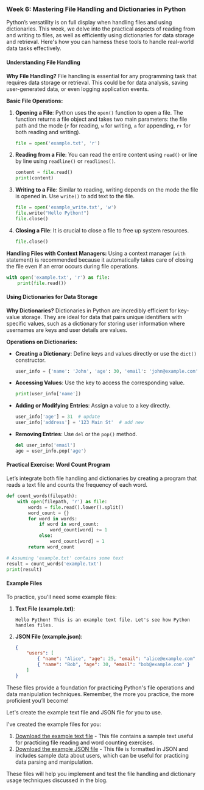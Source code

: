 ### Week 6: Mastering File Handling and Dictionaries in Python

Python’s versatility is on full display when handling files and using dictionaries. This week, we delve into the practical aspects of reading from and writing to files, as well as efficiently using dictionaries for data storage and retrieval. Here's how you can harness these tools to handle real-world data tasks effectively.

#### Understanding File Handling

**Why File Handling?**
File handling is essential for any programming task that requires data storage or retrieval. This could be for data analysis, saving user-generated data, or even logging application events.

**Basic File Operations:**

1. **Opening a File**: Python uses the `open()` function to open a file. The function returns a file object and takes two main parameters: the file path and the mode (`r` for reading, `w` for writing, `a` for appending, `r+` for both reading and writing).

    ```python
    file = open('example.txt', 'r')
    ```

2. **Reading from a File**: You can read the entire content using `read()` or line by line using `readline()` or `readlines()`.

    ```python
    content = file.read()
    print(content)
    ```

3. **Writing to a File**: Similar to reading, writing depends on the mode the file is opened in. Use `write()` to add text to the file.

    ```python
    file = open('example_write.txt', 'w')
    file.write("Hello Python!")
    file.close()
    ```

4. **Closing a File**: It is crucial to close a file to free up system resources.
    ```python
    file.close()
    ```

**Handling Files with Context Managers:**
Using a context manager (`with` statement) is recommended because it automatically takes care of closing the file even if an error occurs during file operations.

```python
with open('example.txt', 'r') as file:
    print(file.read())
```

#### Using Dictionaries for Data Storage

**Why Dictionaries?**
Dictionaries in Python are incredibly efficient for key-value storage. They are ideal for data that pairs unique identifiers with specific values, such as a dictionary for storing user information where usernames are keys and user details are values.

**Operations on Dictionaries:**

-   **Creating a Dictionary**: Define keys and values directly or use the `dict()` constructor.

    ```python
    user_info = {'name': 'John', 'age': 30, 'email': 'john@example.com'}
    ```

-   **Accessing Values**: Use the key to access the corresponding value.

    ```python
    print(user_info['name'])
    ```

-   **Adding or Modifying Entries**: Assign a value to a key directly.

    ```python
    user_info['age'] = 31  # update
    user_info['address'] = '123 Main St'  # add new
    ```

-   **Removing Entries**: Use `del` or the `pop()` method.
    ```python
    del user_info['email']
    age = user_info.pop('age')
    ```

#### Practical Exercise: Word Count Program

Let’s integrate both file handling and dictionaries by creating a program that reads a text file and counts the frequency of each word.

```python
def count_words(filepath):
    with open(filepath, 'r') as file:
        words = file.read().lower().split()
        word_count = {}
        for word in words:
            if word in word_count:
                word_count[word] += 1
            else:
                word_count[word] = 1
        return word_count

# Assuming 'example.txt' contains some text
result = count_words('example.txt')
print(result)
```

#### Example Files

To practice, you'll need some example files:

1. **Text File (example.txt)**:

    ```
    Hello Python! This is an example text file. Let's see how Python handles files.
    ```

2. **JSON File (example.json)**:
    ```json
    {
        "users": [
            { "name": "Alice", "age": 25, "email": "alice@example.com" },
            { "name": "Bob", "age": 30, "email": "bob@example.com" }
        ]
    }
    ```

These files provide a foundation for practicing Python's file operations and data manipulation techniques. Remember, the more you practice, the more proficient you’ll become!

Let's create the example text file and JSON file for you to use.

I've created the example files for you:

1. [Download the example text file](sandbox:/mnt/data/example.txt) - This file contains a sample text useful for practicing file reading and word counting exercises.
2. [Download the example JSON file](sandbox:/mnt/data/example.json) - This file is formatted in JSON and includes sample data about users, which can be useful for practicing data parsing and manipulation.

These files will help you implement and test the file handling and dictionary usage techniques discussed in the blog.
